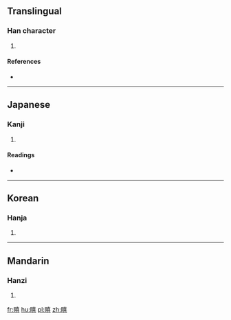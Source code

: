 ==Translingual==

===Han character===
{{Han char|rn=72|rad=日|as=12|sn=16|four=|canj=日土口口 (AGRR)}}

# {{defn|Han|sort=日12}}

====References====
* {{Han ref|kx=0499.510|dkj=14162|dj=0869.210|hdz=21535.030|uh=66BF|ud=26303}}

----

==Japanese==

===Kanji===
{{ja-kanji|grade=|rs=日12}}

# {{defn|lang=ja|sort=日12}}

====Readings====
* {{ja-readings|on=[[き]] (ki)|kun=[[さかんなさま]] (sakannasama), [[あつい]] (atsui)}}

----

==Korean==

===Hanja===
{{ko-hanja|hangeul=희|eumhun=|rv=hui|mr=hŭi|y=huy}}

# {{defn|lang=ko|sort=日12}}

----

==Mandarin==

===Hanzi===
{{cmn-hanzi|pin=[[xǐ]] ([[xi3]])|wg=hsi<sup>3</sup>}}

# {{defn|lang=cmn|sort=日12}}

[[fr:暿]]
[[hu:暿]]
[[pl:暿]]
[[zh:暿]]